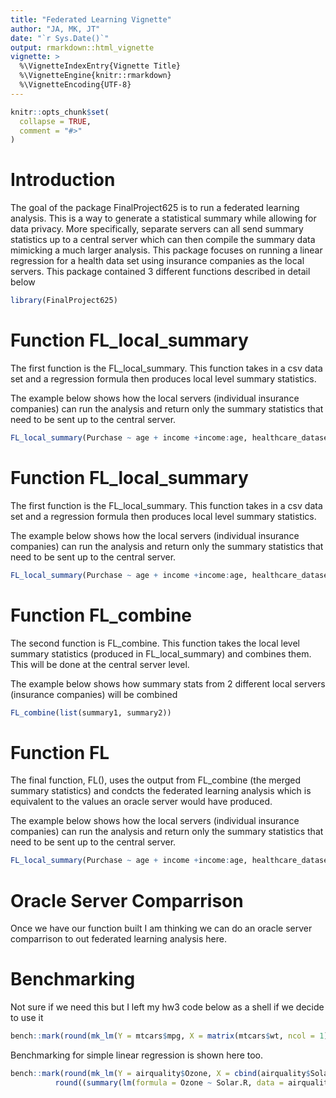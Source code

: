 ```yaml
---
title: "Federated Learning Vignette"
author: "JA, MK, JT"
date: "`r Sys.Date()`"
output: rmarkdown::html_vignette
vignette: >
  %\VignetteIndexEntry{Vignette Title}
  %\VignetteEngine{knitr::rmarkdown}
  %\VignetteEncoding{UTF-8}
---
```


```r
knitr::opts_chunk$set(
  collapse = TRUE,
  comment = "#>"
)
```

# Introduction
The goal of the package FinalProject625 is to run a federated learning analysis.  This is a way to generate a statistical summary while allowing for data privacy.  More specifically, separate servers can all send summary statistics up to a central server which can then compile the summary data mimicking a much larger analysis.  This package focuses on running a linear regression for  a health data set using insurance companies as the local servers.  This package contained 3 different functions described in detail below

```r
library(FinalProject625)
```

# Function FL_local_summary
The first function is the FL_local_summary.  This function takes in a csv data set and a regression formula then produces local level summary statistics.  

The example below shows how the local servers (individual insurance companies) can run the analysis and return only the summary statistics that need to be sent up to the central server.
```r
FL_local_summary(Purchase ~ age + income +income:age, healthcare_dataset)
```


# Function FL_local_summary
The first function is the FL_local_summary.  This function takes in a csv data set and a regression formula then produces local level summary statistics.  

The example below shows how the local servers (individual insurance companies) can run the analysis and return only the summary statistics that need to be sent up to the central server.
```r
FL_local_summary(Purchase ~ age + income +income:age, healthcare_dataset)
```


# Function FL_combine
The second function is FL_combine.  This function takes the local level summary statistics (produced in FL_local_summary) and combines them.  This will be done at the central server level.

The example below shows how summary stats from 2 different local servers (insurance companies) will be combined
```r
FL_combine(list(summary1, summary2))
```


# Function FL
The final function, FL(), uses the output from FL_combine (the merged summary statistics) and condcts the federated learning analysis which is equivalent to the values an oracle server would have produced.

The example below shows how the local servers (individual insurance companies) can run the analysis and return only the summary statistics that need to be sent up to the central server.
```r
FL_local_summary(Purchase ~ age + income +income:age, healthcare_dataset)
```


# Oracle Server Comparrison
Once we have our function built I am thinking we can do an oracle server comparrison to out federated learning analysis here.




# Benchmarking
Not sure if we need this but I left my hw3 code below as a shell if we decide to use it

```r
bench::mark(round(mk_lm(Y = mtcars$mpg, X = matrix(mtcars$wt, ncol = 1), X_names = c("weight")),5)[1:12],round((summary(lm(formula = mpg ~ wt, data = mtcars)))$coefficients,5)[1:12], iterations = 1000 )
```
Benchmarking for simple linear regression is shown here too.

```r
bench::mark(round(mk_lm(Y = airquality$Ozone, X = cbind(airquality$Solar.R), X_names = c("Solar Radiation")),5)[1:8],
          round((summary(lm(formula = Ozone ~ Solar.R, data = airquality)))$coefficients,5)[1:8], iterations = 1000)
```
